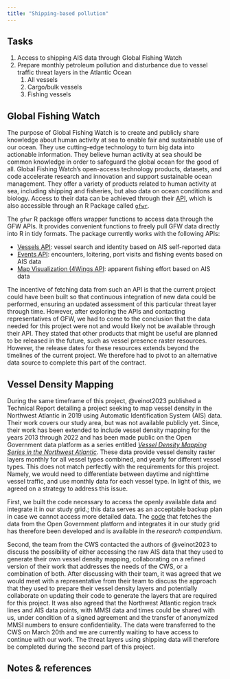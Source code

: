 ```yaml
---
title: "Shipping-based pollution"
---
```


## Tasks

1. Access to shipping AIS data through Global Fishing Watch
2. Prepare monthly petroleum pollution and disturbance due to vessel traffic threat layers in the Atlantic Ocean
   1. All vessels
   2. Cargo/bulk vessels
   3. Fishing vessels

## Global Fishing Watch

The purpose of Global Fishing Watch is to create and publicly share knowledge about human activity at sea to enable fair and sustainable use of our ocean. They use cutting-edge technology to turn big data into actionable information. They believe human activity at sea should be common knowledge in order to safeguard the global ocean for the good of all. Global Fishing Watch’s open-access technology products, datasets, and code accelerate research and innovation and support sustainable ocean management. They offer a variety of products related to human activity at sea, including shipping and fisheries, but also data on ocean conditions and biology. Access to their data can be achieved through their [API](https://globalfishingwatch.org/our-apis/), which is also accessible through an R Package called [`gfwr`](https://github.com/GlobalFishingWatch/gfwr). 

The `gfwr` R package offers wrapper functions to access data through the GFW APIs. It provides convenient functions to freely pull GFW data directly into R in tidy formats. The package currently works with the following APIs:

- [Vessels API](https://globalfishingwatch.org/our-apis/documentation#vessels-api): vessel search and identity based on AIS self-reported data
- [Events API](https://globalfishingwatch.org/our-apis/documentation#events-api): encounters, loitering, port visits and fishing events based on AIS data
- [Map Visualization (4Wings API](https://globalfishingwatch.org/our-apis/documentation#map-visualization-4wings-api): apparent fishing effort based on AIS data

The incentive of fetching data from such an API is that the current project could have been built so that continuous integration of new data could be performed, ensuring an updated assessment of this particular threat layer through time. However, after exploring the APIs and contacting representatives of GFW, we had to come to the conclusion that the data needed for this project were not and would likely not be available through their API. They stated that other products that might be useful are planned to be released in the future, such as vessel presence raster resources. However, the release dates for these resources extends beyond the timelines of the current project. We therefore had to pivot to an alternative data source to complete this part of the contract.

## Vessel Density Mapping

During the same timeframe of this project, @veinot2023 published a Technical Report detailing a project seeking to map vessel density in the Northwest Atlantic in 2019 using Automatic Identification System (AIS) data. Their work covers our study area, but was not available publicly yet. Since, their work has been extended to include vessel density mapping for the years 2013 through 2022 and has been made public on the Open Government data platform as a series entitled [*Vessel Density Mapping Series in the Northwest Atlantic*](https://open.canada.ca/data/en/dataset/e60a7e32-5a67-45d6-900d-e6ab6b581a51). These data provide vessel density raster layers monthly for all vessel types combined, and yearly for different vessel types. This does not match perfectly with the requirements for this project. Namely, we would need to differentiate between daytime and nighttime vessel traffic, and use monthly data for each vessel type. In light of this, we agreed on a strategy to address this issue. 

First, we built the code necessary to access the openly available data and integrate it in our study grid.; this data serves as an acceptable backup plan in case we cannot access more detailed data. The [code](https://github.com/inSilecoInc/ceacws/blob/main/project-data/pipedat/vessel_density_mapping_dfo-98916b4a/vessel_density_mapping_dfo-98916b4a.R) that fetches the data from the Open Government platform and integrates it in our study grid has therefore been developed and is available in the *research compendium*.

Second, the team from the CWS contacted the authors of @veinot2023 to discuss the possibility of either accessing the raw AIS data that they used to generate their own vessel density mapping, collaborating on a refined version of their work that addresses the needs of the CWS, or a combination of both. After discussing with their team, it was agreed that we would meet with a representative from their team to discuss the approach that they used to prepare their vessel density layers and potentially collaborate on updating their code to generate the layers that are required for this project. It was also agreed that the Northwest Atlantic region track lines and AIS data points, with MMSI data and times could be shared with us, under condition of a signed agreement and the transfer of anonymized MMSI numbers to ensure confidentiality. The data were transferred to the CWS on March 20th and we are currently waiting to have access to continue with our work. The threat layers using shipping data will therefore be completed during the second part of this project. 

## Notes & references

